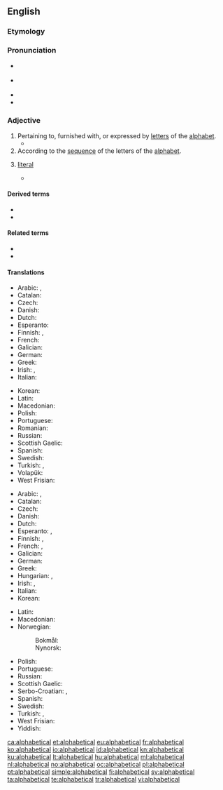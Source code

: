 ==English==

===Etymology===
{{suffix|alphabetic|al|lang=en}}

===Pronunciation===
* {{a|UK}} {{IPA|/ˌælf.əˈbɛt.ɪk.əl/|lang=en}}
* {{a|GenAM}} {{IPA|/ˌælfəˈbɛdɪkəl/|lang=en}}
* {{audio|en-us-alphabetical.ogg|Audio (US)|lang=en}}
* {{hyphenation|al|pha|bet|ic|al|lang=en}}

===Adjective===
{{en-adj|-}}

# Pertaining to, furnished with, or expressed by [[letter]]s of the [[alphabet]].
#* {{quote-book|year=1986|author=Arthur Hilary Armstrong, A. A. Armstrong|title=Classical Mediterranean Spirituality: Egyptian, Greek, Roman|page=486|passage=Paul, who talks about what the magical papyri do, has in his first letter to the Corinthians described basic aspects of '''alphabetical''' language.}}
# According to the [[sequence]] of the letters of the [[alphabet]].
#: {{ux|en|All names were placed into an '''alphabetical''' list.}}
# {{lb|en|obsolete}} [[literal]]
#* {{quote-book|author=Milton|passage='''Alphabetical''' servility.}}

====Derived terms====
* {{l|en|alphabetical order}}
* {{l|en|alphabetically}}

====Related terms====
* {{l|en|alphabet}}
* {{l|en|alphabetize}}

====Translations====
{{trans-top|pertaining to the alphabet}}
* Arabic: {{t|ar|الفبائي|alt=أَلِفْبَائِيّ}}, {{t|ar|ابجدي|alt=أَبْجَدِيّ}}
* Catalan: {{t|ca|alfabètic}}
* Czech: {{t+|cs|abecední}}
* Danish: {{t+|da|alfabetisk}}
* Dutch: {{t+|nl|alfabetisch}}
* Esperanto: {{t|eo|alfabeta}}
* Finnish: {{t+|fi|aakkoset|alt=aakkos-}}, {{t+|fi|aakkosellinen}}
* French: {{t+|fr|alphabétique}}
* Galician: {{t+|gl|alfabético}}
* German: {{t+|de|alphabetisch}}
* Greek: {{t+|el|αλφαβητικός}}
* Irish: {{t|ga|aibítreach}}, {{t|ga|aibítre}}
* Italian: {{t+|it|alfabetico}}
{{trans-mid}}
* Korean: {{t+|ko|알파벳}}
* Latin: {{t|la|abecedarius}}
* Macedonian: {{t|mk|азбучен|tr=ázbučen}}
* Polish: {{t+|pl|alfabetyczny}}
* Portuguese: {{t+|pt|alfabético}}
* Romanian: {{t+|ro|alfabetic}}
* Russian: {{t+|ru|алфави́тный}}
* Scottish Gaelic: {{t|gd|aibidileach}}
* Spanish: {{t+|es|alfabético}}
* Swedish: {{t+|sv|alfabetisk}}
* Turkish: {{t+|tr|alfabetik}}, {{t+|tr|abecesel}}
* Volapük: {{t+|vo|lafabik}}
* West Frisian: {{t+|fy|alfabetysk}}
{{trans-bottom}}

{{trans-top|in the sequence of the letters of the alphabet}}
* Arabic: {{t|ar|الفبائي|alt=ألِفْبَائِيّ}}, {{t|ar|ابجدي|alt=أبجَدِيّ}}
* Catalan: {{t|ca|alfabètic}}
* Czech: {{t+|cs|abecední}}
* Danish: {{t+|da|alfabetisk}}
* Dutch: {{t+|nl|alfabetisch}}
* Esperanto: {{t|eo|laŭalfabeta}}, {{t|eo|alfabeta}}
* Finnish: {{t+|fi|aakkoset|alt=aakkos-}}, {{t+|fi|aakkosellinen}}
* French: {{t+|fr|alphabétique}}, {{t+|fr|abécédaire}}
* Galician: {{t+|gl|alfabético}}
* German: {{t+|de|alphabetisch}}
* Greek: {{t+|el|αλφαβητικός}}
* Hungarian: {{t+|hu|alfabetikus}}, {{t|hu|ábécérendi}}
* Irish: {{t|ga|aibítreach}}, {{t|ga|aibítre}}
* Italian: {{t+|it|alfabetico}}
* Korean: {{t+|ko|알파벳|tr=alpabet}}
{{trans-mid}}
* Latin: {{t|la|abecedarius}}
* Macedonian: {{t|mk|азбучен|tr=ázbučen}}
* Norwegian:
*: Bokmål: {{t+|nb|alfabetisk}}
*: Nynorsk: {{t|nn|alfabetisk}}
* Polish: {{t+|pl|alfabetyczny}}
* Portuguese: {{t+|pt|alfabético}}
* Russian: {{t+|ru|алфави́тный}}
* Scottish Gaelic: {{t|gd|aibidileach}}
* Serbo-Croatian: {{t+|sh|ȁbecēdnī}}, {{t|sh|alfàbētskī}}
* Spanish: {{t+|es|alfabético}}
* Swedish: {{t+|sv|alfabetisk}}
* Turkish: {{t|tr|alfabetik sırayla}}, {{t|tr|alfabetik olarak}}
* West Frisian: {{t+|fy|alfabetysk}}
* Yiddish: {{t|yi|אַלפֿאַבעטיש|tr=alfabetish}}
{{trans-bottom}}

[[ca:alphabetical]]
[[et:alphabetical]]
[[eu:alphabetical]]
[[fr:alphabetical]]
[[ko:alphabetical]]
[[io:alphabetical]]
[[id:alphabetical]]
[[kn:alphabetical]]
[[ku:alphabetical]]
[[lt:alphabetical]]
[[hu:alphabetical]]
[[ml:alphabetical]]
[[nl:alphabetical]]
[[no:alphabetical]]
[[oc:alphabetical]]
[[pl:alphabetical]]
[[pt:alphabetical]]
[[simple:alphabetical]]
[[fi:alphabetical]]
[[sv:alphabetical]]
[[ta:alphabetical]]
[[te:alphabetical]]
[[tr:alphabetical]]
[[vi:alphabetical]]
